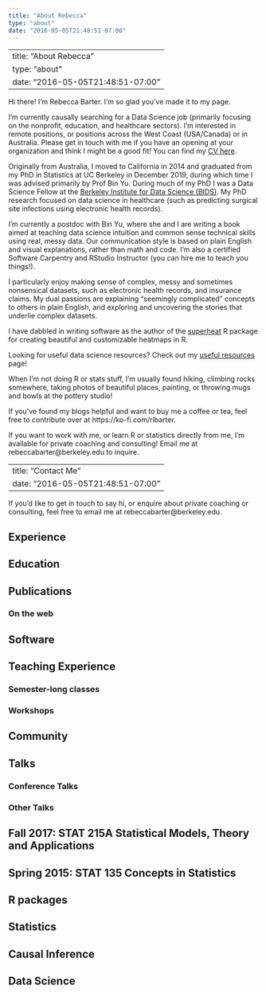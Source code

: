 ```yaml
---
title: "About Rebecca"
type: "about"
date: "2016-05-05T21:48:51-07:00"
---
```

---
title: "About Rebecca"
type: "about"
date: "2016-05-05T21:48:51-07:00"
---

Hi there! I'm Rebecca Barter. I'm so glad you've made it to my page.

I'm currently causally searching for a Data Science job (primarily focusing on the nonprofit, education, and healthcare sectors). I'm interested in remote positions, or positions across the West Coast (USA/Canada) or in Australia. Please get in touch with me if you have an opening at your organization and think I might be a good fit! You can find my [CV here](http://www.rebeccabarter.com/cv/).


Originally from Australia, I moved to California in 2014 and graduated from my PhD in Statistics at UC Berkeley in December 2019, during which time I was advised primarily by Prof Bin Yu. During much of my PhD I was a Data Science Fellow at the [Berkeley Institute for Data Science (BIDS)](https://bids.berkeley.edu). My PhD research focused on data science in healthcare (such as predicting surgical site infections using electronic health records). 

I'm currently a postdoc with Bin Yu, where she and I are writing a book aimed at teaching data science intuition and common sense technical skills using real, messy data. Our communication style is based on plain English and visual explanations, rather than math and code. I'm also a certified Software Carpentry and RStudio Instructor (you can hire me to teach you things!).

I particularly enjoy making sense of complex, messy and sometimes nonsensical datasets, such as electronic health records, and insurance claims. My dual passions are explaining "seemingly complicated" concepts to others in plain English, and exploring and uncovering the stories that underlie complex datasets. 

I have dabbled in writing software as the author of the [superheat](https://github.com/rlbarter/superheat) R package for creating beautiful and customizable heatmaps in R.

Looking for useful data science resources? Check out my [useful resources](http://www.rebeccabarter.com/useful_resources/) page!

When I'm not doing R or stats stuff, I'm usually found hiking, climbing rocks somewhere, taking photos of beautiful places, painting, or throwing mugs and bowls at the pottery studio!

If you've found my blogs helpful and want to buy me a coffee or tea, feel free to contribute over at https://ko-fi.com/rlbarter. 

If you want to work with me, or learn R or statistics directly from me, I'm available for private coaching and consulting! Email me at rebeccabarter@berkeley.edu to inquire.

<!--chapter:end:about.Rmd-->

---
title: "Contact Me"
date: "2016-05-05T21:48:51-07:00"
---

If you'd like to get in touch to say hi, or enquire about private coaching or consulting, feel free to email me at rebeccabarter@berkeley.edu.

<!--chapter:end:contact.Rmd-->



## Experience
## Education
## Publications
### On the web
## Software
## Teaching Experience
### Semester-long classes
### Workshops
## Community
## Talks
### Conference Talks
### Other Talks

<!--chapter:end:cv.Rmd-->



## Fall 2017: STAT 215A Statistical Models, Theory and Applications
## Spring 2015: STAT 135 Concepts in Statistics {#stat135}

<!--chapter:end:teaching.Rmd-->



## R packages
## Statistics
## Causal Inference
## Data Science

<!--chapter:end:tutorials.Rmd-->




<!--chapter:end:useful_resources.Rmd-->

